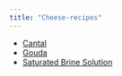 ```yaml
---
title: "Cheese-recipes"
---
```


- [Cantal](./recipes/cantal.html)
- [Gouda](./recipes/gouda.qmd)
- [Saturated Brine Solution](./recipes/saturated_brine.qmd)

